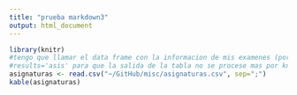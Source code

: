 ```yaml
---
title: "prueba markdown3"
output: html_document
---
```


```r
library(knitr)
#tengo que llamar el data frame con la informacion de mis examenes (por especialidad y por curso)
#results='asis' para que la salida de la tabla no se procese mas por knirt
asignaturas <- read.csv("~/GitHub/misc/asignaturas.csv", sep=";")
kable(asignaturas)

```


